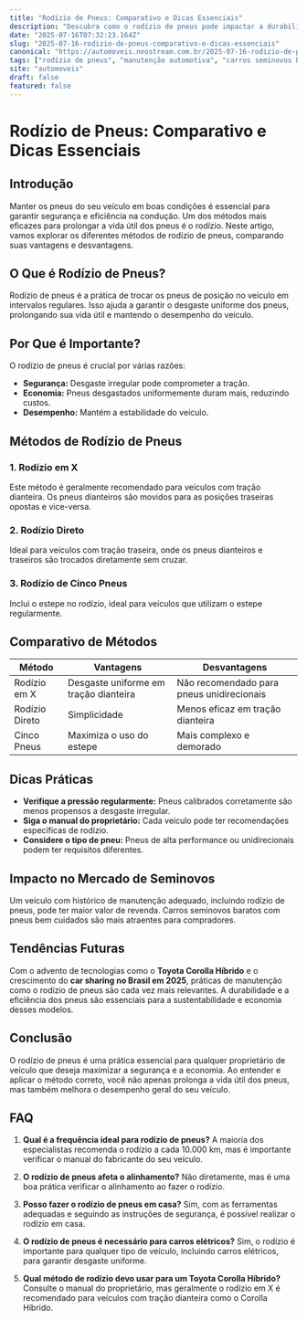 ```yaml
---
title: "Rodízio de Pneus: Comparativo e Dicas Essenciais"
description: "Descubra como o rodízio de pneus pode impactar a durabilidade e desempenho do seu veículo. Comparativo entre métodos e dicas práticas."
date: "2025-07-16T07:32:23.164Z"
slug: "2025-07-16-rodizio-de-pneus-comparativo-e-dicas-essenciais"
canonical: "https://automoveis.neostream.com.br/2025-07-16-rodizio-de-pneus-comparativo-e-dicas-essenciais"
tags: ["rodízio de pneus", "manutenção automotiva", "carros seminovos baratos", "toyota corolla híbrido", "car sharing brasil 2025"]
site: "automoveis"
draft: false
featured: false
---
```


# Rodízio de Pneus: Comparativo e Dicas Essenciais

## Introdução

Manter os pneus do seu veículo em boas condições é essencial para garantir segurança e eficiência na condução. Um dos métodos mais eficazes para prolongar a vida útil dos pneus é o rodízio. Neste artigo, vamos explorar os diferentes métodos de rodízio de pneus, comparando suas vantagens e desvantagens.

## O Que é Rodízio de Pneus?

Rodízio de pneus é a prática de trocar os pneus de posição no veículo em intervalos regulares. Isso ajuda a garantir o desgaste uniforme dos pneus, prolongando sua vida útil e mantendo o desempenho do veículo.

## Por Que é Importante?

O rodízio de pneus é crucial por várias razões:

- **Segurança:** Desgaste irregular pode comprometer a tração.
- **Economia:** Pneus desgastados uniformemente duram mais, reduzindo custos.
- **Desempenho:** Mantém a estabilidade do veículo.

## Métodos de Rodízio de Pneus

### 1. Rodízio em X

Este método é geralmente recomendado para veículos com tração dianteira. Os pneus dianteiros são movidos para as posições traseiras opostas e vice-versa.

### 2. Rodízio Direto

Ideal para veículos com tração traseira, onde os pneus dianteiros e traseiros são trocados diretamente sem cruzar.

### 3. Rodízio de Cinco Pneus

Inclui o estepe no rodízio, ideal para veículos que utilizam o estepe regularmente.

## Comparativo de Métodos

| Método         | Vantagens                          | Desvantagens                        |
|----------------|-----------------------------------|-------------------------------------|
| Rodízio em X   | Desgaste uniforme em tração dianteira | Não recomendado para pneus unidirecionais |
| Rodízio Direto | Simplicidade                        | Menos eficaz em tração dianteira   |
| Cinco Pneus    | Maximiza o uso do estepe            | Mais complexo e demorado           |

## Dicas Práticas

- **Verifique a pressão regularmente:** Pneus calibrados corretamente são menos propensos a desgaste irregular.
- **Siga o manual do proprietário:** Cada veículo pode ter recomendações específicas de rodízio.
- **Considere o tipo de pneu:** Pneus de alta performance ou unidirecionais podem ter requisitos diferentes.

## Impacto no Mercado de Seminovos

Um veículo com histórico de manutenção adequado, incluindo rodízio de pneus, pode ter maior valor de revenda. Carros seminovos baratos com pneus bem cuidados são mais atraentes para compradores.

## Tendências Futuras

Com o advento de tecnologias como o **Toyota Corolla Híbrido** e o crescimento do **car sharing no Brasil em 2025**, práticas de manutenção como o rodízio de pneus são cada vez mais relevantes. A durabilidade e a eficiência dos pneus são essenciais para a sustentabilidade e economia desses modelos.

## Conclusão

O rodízio de pneus é uma prática essencial para qualquer proprietário de veículo que deseja maximizar a segurança e a economia. Ao entender e aplicar o método correto, você não apenas prolonga a vida útil dos pneus, mas também melhora o desempenho geral do seu veículo.

## FAQ

1. **Qual é a frequência ideal para rodízio de pneus?**
   A maioria dos especialistas recomenda o rodízio a cada 10.000 km, mas é importante verificar o manual do fabricante do seu veículo.

2. **O rodízio de pneus afeta o alinhamento?**
   Não diretamente, mas é uma boa prática verificar o alinhamento ao fazer o rodízio.

3. **Posso fazer o rodízio de pneus em casa?**
   Sim, com as ferramentas adequadas e seguindo as instruções de segurança, é possível realizar o rodízio em casa.

4. **O rodízio de pneus é necessário para carros elétricos?**
   Sim, o rodízio é importante para qualquer tipo de veículo, incluindo carros elétricos, para garantir desgaste uniforme.

5. **Qual método de rodízio devo usar para um Toyota Corolla Híbrido?**
   Consulte o manual do proprietário, mas geralmente o rodízio em X é recomendado para veículos com tração dianteira como o Corolla Híbrido.
